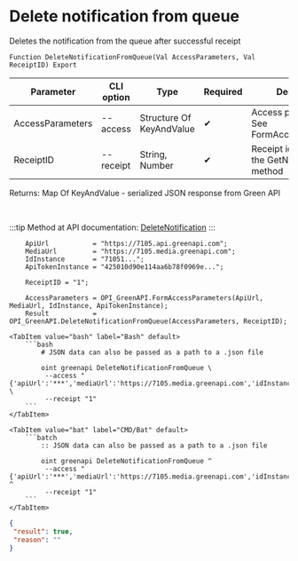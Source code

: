 ﻿---
sidebar_position: 2
description: Delete notification from queue and other functions to work with Green API in the Open Integration Package, a free open-source integration library for 1C:Enterprise 8, OneScript and CLI
keywords: [1C, 1С, 1С:Enterprise, 1С:Enterprise 8.3, API, Integration, Services, Exchange, OneScript, CLI, Green API]
---


# Delete notification from queue
 Deletes the notification from the queue after successful receipt



`Function DeleteNotificationFromQueue(Val AccessParameters, Val ReceiptID) Export`

  | Parameter | CLI option | Type | Required | Description |
  |-|-|-|-|-|
  | AccessParameters | --access | Structure Of KeyAndValue | &#x2714; | Access parameters. See FormAccessParameters |
  | ReceiptID | --receipt | String, Number | &#x2714; | Receipt identifier from the GetNotification method |

  
  Returns:  Map Of KeyAndValue - serialized JSON response from Green API

<br/>

:::tip
Method at API documentation: [DeleteNotification](https://green-api.com/docs/api/receiving/technology-http-api/DeleteNotification/)
:::
<br/>



```bsl title="1C:Enterprise/OneScript code example"
    ApiUrl           = "https://7105.api.greenapi.com";
    MediaUrl         = "https://7105.media.greenapi.com";
    IdInstance       = "71051...";
    ApiTokenInstance = "425010d90e114aa6b78f0969e...";

    ReceiptID = "1";

    AccessParameters = OPI_GreenAPI.FormAccessParameters(ApiUrl, MediaUrl, IdInstance, ApiTokenInstance);
    Result           = OPI_GreenAPI.DeleteNotificationFromQueue(AccessParameters, ReceiptID);
```
 

 <Tabs>
  
    <TabItem value="bash" label="Bash" default>
        ```bash
            # JSON data can also be passed as a path to a .json file
            
            oint greenapi DeleteNotificationFromQueue \
             --access "{'apiUrl':'***','mediaUrl':'https://7105.media.greenapi.com','idInstance':'7105187566','apiTokenInstance':'***'}" \
             --receipt "1"
        ```
    </TabItem>
  
    <TabItem value="bat" label="CMD/Bat" default>
        ```batch
            :: JSON data can also be passed as a path to a .json file
            
            oint greenapi DeleteNotificationFromQueue ^
             --access "{'apiUrl':'***','mediaUrl':'https://7105.media.greenapi.com','idInstance':'7105187566','apiTokenInstance':'***'}" ^
             --receipt "1"
        ```
    </TabItem>
</Tabs>


```json title="Result"
{
 "result": true,
 "reason": ""
}
```
